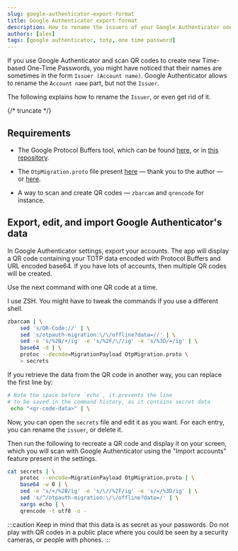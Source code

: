 ```yaml
---
slug: google-authenticator-export-format
title: Google Authenticator export format
description: How to rename the issuers of your Google Authenticator one-time passwords.
authors: [alex]
tags: [google authenticator, totp, one time password]
---
```


If you use Google Authenticator and scan QR codes to create new Time-based One-Time Passwords, you might have noticed that their names are sometimes in the form `Issuer (Account name)`. Google Authenticator allows to rename the `Account name` part, but not the `Issuer`.

The following explains how to rename the `Issuer`, or even get rid of it.

{/* truncate */}

## Requirements

- The Google Protocol Buffers tool, which can be found [here](https://developers.google.com/protocol-buffers), or in [this repository](https://github.com/Zwyx/google-authenticator-export-format).

- The `OtpMigration.proto` file present [here](https://github.com/qistoph/otp_export/blob/master/OtpMigration.proto) — thank you to the author — or [here](https://github.com/Zwyx/google-authenticator-export-format).

- A way to scan and create QR codes — `zbarcam` and `qrencode` for instance.

## Export, edit, and import Google Authenticator's data

In Google Authenticator settings, export your accounts. The app will display a QR code containing your TOTP data encoded with Protocol Buffers and URL encoded base64. If you have lots of accounts, then multiple QR codes will be created.

Use the next command with one QR code at a time.

I use ZSH. You might have to tweak the commands if you use a different shell.

```bash
zbarcam | \
	sed 's/QR-Code://' | \
	sed 's/otpauth-migration:\/\/offline?data=//' | \
	sed -e 's/%2B/+/ig' -e 's/%2F/\//ig' -e 's/%3D/=/ig' | \
	base64 -d | \
	protoc --decode=MigrationPayload OtpMigration.proto \
	> secrets
```

If you retrieve the data from the QR code in another way, you can replace the first line by:

```bash
# Note the space before `echo`, it prevents the line
# to be saved in the command history, as it contains secret data
 echo "<qr-code-data>" | \
```

Now, you can open the `secrets` file and edit it as you want. For each entry, you can rename the `issuer`, or delete it.

Then run the following to recreate a QR code and display it on your screen, which you will scan with Google Authenticator using the "Import accounts" feature present in the settings.

```bash
cat secrets | \
	protoc --encode=MigrationPayload OtpMigration.proto | \
	base64 -w 0 | \
	sed -e 's/+/%2B/ig' -e 's/\//%2F/ig' -e 's/=/%3D/ig' | \
	sed 's/^/otpauth-migration:\/\/offline?data=/' | \
	xargs echo | \
	qrencode -t utf8 -o -
```

:::caution
Keep in mind that this data is as secret as your passwords. Do not play with QR codes in a public place where you could be seen by a security cameras, or people with phones.
:::
